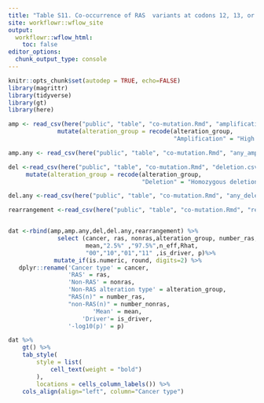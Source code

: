 ```yaml
---
title: "Table S11. Co-occurrence of RAS  variants at codons 12, 13, or 61 with non-RAS gene amplifications, deletions and rearrangements."
site: workflowr::wflow_site
output:
  workflowr::wflow_html:
    toc: false
editor_options:
  chunk_output_type: console
---
```


```r
knitr::opts_chunk$set(autodep = TRUE, echo=FALSE)
library(magrittr)
library(tidyverse)
library(gt)
library(here)
```



```r
amp <- read_csv(here("public", "table", "co-mutation.Rmd", "amplification.csv")) %>%
              mutate(alteration_group = recode(alteration_group,
                                               "Amplification" = "High copy amplification"))

amp.any <- read_csv(here("public", "table", "co-mutation.Rmd", "any_amplification.csv")) 

del <-read_csv(here("public", "table", "co-mutation.Rmd", "deletion.csv")) %>%
     mutate(alteration_group = recode(alteration_group, 
                                      "Deletion" = "Homozygous deletion"))

del.any <-read_csv(here("public", "table", "co-mutation.Rmd", "any_deletion.csv")) 

rearrangement <-read_csv(here("public", "table", "co-mutation.Rmd", "rearrangement.csv")) 


dat <-rbind(amp,amp.any,del,del.any,rearrangement) %>%
              select (cancer, ras, nonras,alteration_group, number_ras, number_nonras,
                      mean,"2.5%" ,"97.5%",n_eff,Rhat,
                      "00","10","01","11" ,is_driver, p)%>%
             mutate_if(is.numeric, round, digits=2) %>%
   dplyr::rename('Cancer type' = cancer, 
                 'RAS' = ras, 
                 'Non-RAS' = nonras, 
                 'Non-RAS alteration type' = alteration_group,
                 "RAS(n)" = number_ras, 
                 "non-RAS(n)" = number_nonras, 
                        'Mean' = mean, 
                     'Driver'= is_driver, 
                 '-log10(p)' = p)
```


```r
dat %>%
    gt() %>%
    tab_style(
        style = list(
            cell_text(weight = "bold")
        ),
        locations = cells_column_labels()) %>%
    cols_align(align="left", column="Cancer type")

```
